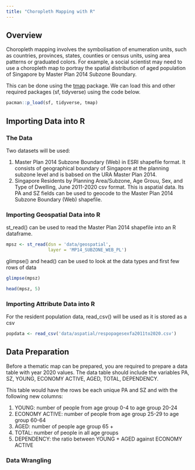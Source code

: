 ```yaml
---
title: "Choropleth Mapping with R"
---
```


## Overview

Choropleth mapping involves the symbolisation of enumeration units, such as countries, provinces, states, counties or census units, using area patterns or graduated colors. For example, a social scientist may need to use a choropleth map to portray the spatial distribution of aged population of Singapore by Master Plan 2014 Subzone Boundary.

This can be done using the [tmap](https://r-tmap.github.io/tmap/) package. We can load this and other required packages (sf, tidyverse) using the code below.

```r
pacman::p_load(sf, tidyverse, tmap)
```

## Importing Data into R

### The Data

Two datasets will be used:

1.  Master Plan 2014 Subzone Boundary (Web) in ESRI shapefile format. It consists of geographical boundary of Singapore at the planning subzone level and is babsed on the URA Master Plan 2014.
2.  Singapore Residents by Planning Area/Subzone, Age Grouu, Sex, and Type of Dwelling, June 2011-2020 csv format. This is aspatial data. Its PA and SZ fields can be used to geocode to the Master Plan 2014 Subzone Boundary (Web) shapefile.

### Importing Geospatial Data into R

st_read() can be used to read the Master Plan 2014 shapefile into an R dataframe.

```r
mpsz <- st_read(dsn = 'data/geospatial',
                layer = 'MP14_SUBZONE_WEB_PL')
```

glimpse() and head() can be used to look at the data types and first few rows of data

```r
glimpse(mpsz)
```

```r
head(mpsz, 5)
```

### Importing Attribute Data into R

For the resident population data, read_csv() will be used as it is stored as a csv

```r
popdata <- read_csv('data/aspatial/respopagesexfa2011to2020.csv')
```

## Data Preparation

Before a thematic map can be prepared, you are required to prepare a data table with year 2020 values. The data table should include the variables PA, SZ, YOUNG, ECONOMY ACTIVE, AGED, TOTAL, DEPENDENCY.

This table would have the rows be each unique PA and SZ and with the following new columns:

1.  YOUNG: number of people from age group 0-4 to age group 20-24
2.  ECONOMY ACTIVE: number of people from age group 25-29 to age group 60-64
3.  AGED: number of people age group 65 +
4.  TOTAL: number of people in all age groups
5.  DEPENDENCY: the ratio between YOUNG + AGED against ECONOMY ACTIVE

### Data Wrangling
